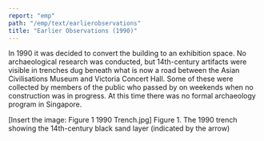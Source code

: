 ```yaml
---
report: "emp"
path: "/emp/text/earlierobservations"
title: "Earlier Observations (1990)"
---
```


In 1990 it was decided to convert the building to an exhibition space. No archaeological research was conducted, but 14th-century artifacts were visible in trenches dug beneath what is now a road between the Asian Civilisations Museum and Victoria Concert Hall. Some of these were collected by members of the public who passed by on weekends when no construction was in progress. At this time there was no formal archaeology program in Singapore.

[Insert the image: Figure 1 1990 Trench.jpg]
Figure 1. The 1990 trench showing the 14th-century black sand layer (indicated by the arrow)
